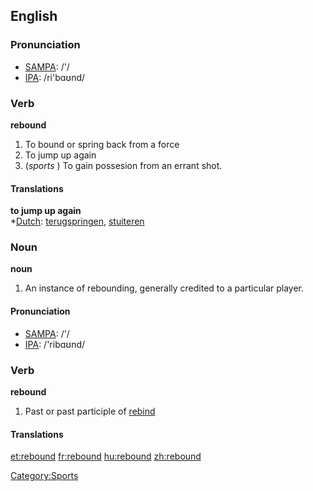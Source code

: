 {{rfc}}
==English==

===Pronunciation===
*[[w:SAMPA|SAMPA]]: /'/
*[[w:IPA|IPA]]: /ri'bɑʊnd/

===Verb===
'''rebound'''

# To bound or spring back from a force
# To jump up again
# (''sports'' [[Category:Sports]]) To gain possesion from an errant shot.

====Translations====

'''to jump up again'''<br/>
*[[Dutch]]: [[terugspringen]], [[stuiteren]]

===Noun===
'''noun'''

# An instance of rebounding, generally credited to a particular player.

====Pronunciation====
*[[w:SAMPA|SAMPA]]: /'/
*[[w:IPA|IPA]]: /'ribɑʊnd/

===Verb===
'''rebound'''

# Past or past participle of [[rebind]]

====Translations====

[[et:rebound]]
[[fr:rebound]]
[[hu:rebound]]
[[zh:rebound]]